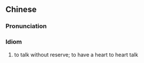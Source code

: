 {{also|披肝沥胆}}
==Chinese==
{{zh-forms|s=披肝沥胆}}

===Pronunciation===
{{zh-pron
|m=pī gān lì dǎn
|cat=id
}}

===Idiom===
{{zh-idiom}}

# to talk without reserve; to have a heart to heart talk